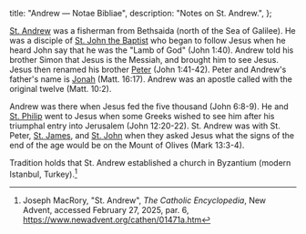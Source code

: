   title: "Andrew — Notae Bibliae",
  description: "Notes on St. Andrew.",
};

<Initial text="Andrew"/>

[St. Andrew](/glossary/names#peter) was a fisherman from Bethsaida (north of the Sea of Galilee). He was a disciple of [St. John the Baptist](/people/saints/biblical/john-the-baptist) who began to follow Jesus when he heard John say that he was the "Lamb of God" (John 1:40). Andrew told his brother Simon that Jesus is the Messiah, and brought him to see Jesus. Jesus then renamed his brother [Peter](/people/saints/apostles/peter) (John 1:41-42). Peter and Andrew's father's name is [Jonah](/glossary/names#jonah) (Matt. 16:17). Andrew was an apostle called with the original twelve (Matt. 10:2).

Andrew was there when Jesus fed the five thousand (John 6:8-9). He and [St. Philip](/people/saints/apostles/philip) went to Jesus when some Greeks wished to see him after his triumphal entry into Jerusalem (John 12:20-22). St. Andrew was with St. Peter, [St. James](/people/saints/apostles/james), and [St. John](/people/saints/apostles/john) when they asked Jesus what the signs of the end of the age would be on the Mount of Olives (Mark 13:3-4).

Tradition holds that St. Andrew established a church in Byzantium (modern Istanbul, Turkey).[^1]

[^1]: Joseph MacRory, "St. Andrew", *The Catholic Encyclopedia*, New Advent, accessed February 27, 2025, par. 6, https://www.newadvent.org/cathen/01471a.htm
